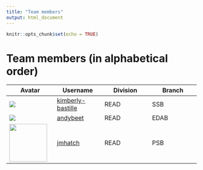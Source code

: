 ```yaml
---
title: "Team members"
output: html_document
---
```


```r
knitr::opts_chunk$set(echo = TRUE)
```

# Team members (in alphabetical order)

|Avatar|Username|Division|Branch|
|---|---|---|---|
| <img src = "https://avatars.githubusercontent.com/u/39955661?s=100&v=4" > | [kimberly-bastille](https://github.com/kimberly-bastille) | READ | SSB |
| <img src = "https://avatars1.githubusercontent.com/u/22455149?s=100&v=4" >| [andybeet](https://github.com/andybeet) | READ | EDAB |
| <img src = "https://avatars.githubusercontent.com/u/35869229?s=100&v=4" width = "100" height = "100" > | [jmhatch](https://github.com/jmhatch) | READ | PSB | 
